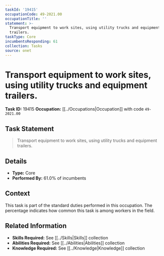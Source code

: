 ```yaml
---
taskId: '19415'
occupationCode: 49-2021.00
occupationTitle: ''
statement: >-
  Transport equipment to work sites, using utility trucks and equipment
  trailers.
taskType: Core
incumbentsResponding: 61
collection: Tasks
source: onet
---
```

# Transport equipment to work sites, using utility trucks and equipment trailers.

**Task ID:** 19415
**Occupation:** [[../Occupations|Occupation]] with code `49-2021.00`

## Task Statement

> Transport equipment to work sites, using utility trucks and equipment trailers.

## Details

- **Type:** Core
- **Performed By:** 61.0% of incumbents

## Context

This task is part of the standard duties performed in this occupation. The percentage indicates how common this task is among workers in the field.

## Related Information

- **Skills Required:** See [[../Skills|Skills]] collection
- **Abilities Required:** See [[../Abilities|Abilities]] collection
- **Knowledge Required:** See [[../Knowledge|Knowledge]] collection
